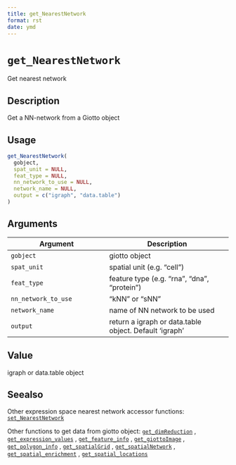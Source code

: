 ```yaml
--- 
title: get_NearestNetwork 
format: rst 
date: ymd 
--- 
```

# `get_NearestNetwork`

Get nearest network


## Description

Get a NN-network from a Giotto object


## Usage

```r
get_NearestNetwork(
  gobject,
  spat_unit = NULL,
  feat_type = NULL,
  nn_network_to_use = NULL,
  network_name = NULL,
  output = c("igraph", "data.table")
)
```


## Arguments

Argument      |Description
------------- |----------------
`gobject`     |     giotto object
`spat_unit`     |     spatial unit (e.g. "cell")
`feat_type`     |     feature type (e.g. "rna", "dna", "protein")
`nn_network_to_use`     |     "kNN" or "sNN"
`network_name`     |     name of NN network to be used
`output`     |     return a igraph or data.table object. Default 'igraph'


## Value

igraph or data.table object


## Seealso

Other expression space nearest network accessor functions:
 [`set_NearestNetwork`](#setnearestnetwork) 
 
 Other functions to get data from giotto object:
 [`get_dimReduction`](#getdimreduction) ,
 [`get_expression_values`](#getexpressionvalues) ,
 [`get_feature_info`](#getfeatureinfo) ,
 [`get_giottoImage`](#getgiottoimage) ,
 [`get_polygon_info`](#getpolygoninfo) ,
 [`get_spatialGrid`](#getspatialgrid) ,
 [`get_spatialNetwork`](#getspatialnetwork) ,
 [`get_spatial_enrichment`](#getspatialenrichment) ,
 [`get_spatial_locations`](#getspatiallocations)


